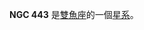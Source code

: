{{NGCInfoBox|NGCID=NGC 443|發現者=德亞瑞司特|發現日期=1861年10月8日|其他編號=IC 1653, UGC 796, MCG 5-4-5|曆元=J2000.0|赤經=1時15分7.5秒
|赤緯=33°22'40"|星座=雙魚座|星體=星系|星等=13.7|表面亮度=12.9|藍等=14.5}}


'''NGC 443''' 是[[雙魚座|雙魚座]]的一個[[星系|星系]]。

{{NGCReference|443}}
{{Catalogs|NGC=443}}

{{Galaxy-stub}}